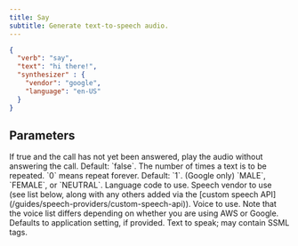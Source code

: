 ```yaml
---
title: Say
subtitle: Generate text-to-speech audio.
---
```


```json
{
  "verb": "say",
  "text": "hi there!",
  "synthesizer" : {
    "vendor": "google",
    "language": "en-US"
  }
}
```

## Parameters

<ParamField path="earlyMedia" type="boolean" required={false}>
  If true and the call has not yet been answered, play the audio without answering the call.  
  Default: `false`.
</ParamField>

<ParamField path="loop" type="number" required={false}>
  The number of times a text is to be repeated.  
  `0` means repeat forever.  
  Default: `1`.
</ParamField>

<ParamField path="synthesizer.gender" type="string" required={false}>
  (Google only) `MALE`, `FEMALE`, or `NEUTRAL`.
</ParamField>

<ParamField path="synthesizer.language" type="string" required={false}>
  Language code to use.
</ParamField>

<ParamField path="synthesizer.vendor" type="string" required={false}>
  Speech vendor to use (see list below, along with any others added via the  
  [custom speech API](/guides/speech-providers/custom-speech-api)).
</ParamField>

<ParamField path="synthesizer.voice" type="string" required={false}>
  Voice to use.  
  Note that the voice list differs depending on whether you are using AWS or Google.  
  Defaults to application setting, if provided.
</ParamField>

<ParamField path="text" type="string" required={true}>
  Text to speak; may contain SSML tags.
</ParamField>
